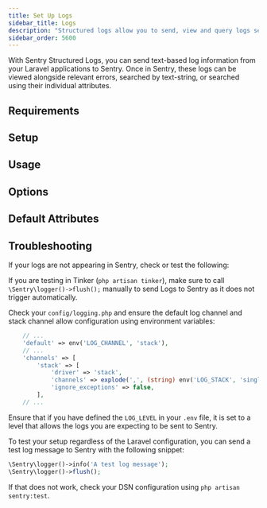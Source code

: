 ```yaml
---
title: Set Up Logs
sidebar_title: Logs
description: "Structured logs allow you to send, view and query logs sent from your Laravel applications within Sentry."
sidebar_order: 5600
---
```


With Sentry Structured Logs, you can send text-based log information from your Laravel applications to Sentry. Once in Sentry, these logs can be viewed alongside relevant errors, searched by text-string, or searched using their individual attributes.

## Requirements

<PlatformContent includePath="logs/requirements" />

## Setup

<PlatformContent includePath="logs/setup" />

## Usage

<PlatformContent includePath="logs/usage" />

## Options

<PlatformContent includePath="logs/options" />

## Default Attributes

<PlatformContent includePath="logs/default-attributes" />

## Troubleshooting

If your logs are not appearing in Sentry, check or test the following:

If you are testing in Tinker (`php artisan tinker`), make sure to call `\Sentry\logger()->flush();` manually to send Logs to Sentry as it does not trigger automatically.

Check your `config/logging.php` and ensure the default log channel and stack channel allow configuration using environment variables:

```php {filename:config/logging.php}
    // ...
    'default' => env('LOG_CHANNEL', 'stack'),
    // ...
    'channels' => [
        'stack' => [
            'driver' => 'stack',
            'channels' => explode(',', (string) env('LOG_STACK', 'single')),
            'ignore_exceptions' => false,
        ],
    // ...
```

Ensure that if you have defined the `LOG_LEVEL` in your `.env` file, it is set to a level that allows the logs you are expecting to be sent to Sentry.

To test your setup regardless of the Laravel configuration, you can send a test log message to Sentry with the following snippet:

```php
\Sentry\logger()->info('A test log message');
\Sentry\logger()->flush();
```

If that does not work, check your DSN configuration using `php artisan sentry:test`.
